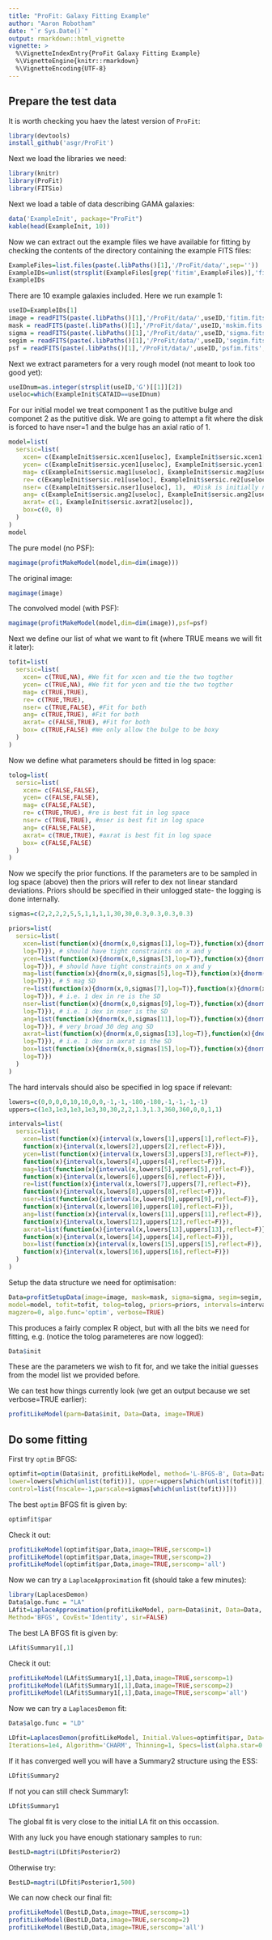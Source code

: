 ```yaml
---
title: "ProFit: Galaxy Fitting Example"
author: "Aaron Robotham"
date: "`r Sys.Date()`"
output: rmarkdown::html_vignette
vignette: >
  %\VignetteIndexEntry{ProFit Galaxy Fitting Example}
  %\VignetteEngine{knitr::rmarkdown}
  %\VignetteEncoding{UTF-8}
---
```


## Prepare the test data

It is worth checking you haev the latest version of `ProFit`:

```r
library(devtools)
install_github('asgr/ProFit')
```

Next we load the libraries we need:

```r
library(knitr)
library(ProFit)
library(FITSio)
```

Next we load a table of data describing GAMA galaxies:

```r
data('ExampleInit', package="ProFit")
kable(head(ExampleInit, 10))
```

Now we can extract out the example files we have available for fitting by checking the contents of the directory containing the example FITS files:

```r
ExampleFiles=list.files(paste(.libPaths()[1],'/ProFit/data/',sep=''))
ExampleIDs=unlist(strsplit(ExampleFiles[grep('fitim',ExampleFiles)],'fitim.fits'))
ExampleIDs
```

There are 10 example galaxies included. Here we run example 1:

```r
useID=ExampleIDs[1]
image = readFITS(paste(.libPaths()[1],'/ProFit/data/',useID,'fitim.fits',sep=''))$imDat
mask = readFITS(paste(.libPaths()[1],'/ProFit/data/',useID,'mskim.fits',sep=''))$imDat
sigma = readFITS(paste(.libPaths()[1],'/ProFit/data/',useID,'sigma.fits',sep=''))$imDat
segim = readFITS(paste(.libPaths()[1],'/ProFit/data/',useID,'segim.fits',sep=''))$imDat
psf = readFITS(paste(.libPaths()[1],'/ProFit/data/',useID,'psfim.fits',sep=''))$imDat
```

Next we extract parameters for a very rough model (not meant to look too good yet):

```r
useIDnum=as.integer(strsplit(useID,'G')[[1]][2])
useloc=which(ExampleInit$CATAID==useIDnum)
```

For our initial model we treat component 1 as the putitive bulge and componet 2 as the putitive disk. We are going to attempt a fit where the disk is forced to have nser=1 and the bulge has an axial ratio of 1.

```r
model=list(
  sersic=list(
    xcen= c(ExampleInit$sersic.xcen1[useloc], ExampleInit$sersic.xcen1[useloc]),
    ycen= c(ExampleInit$sersic.ycen1[useloc], ExampleInit$sersic.ycen1[useloc]),
    mag= c(ExampleInit$sersic.mag1[useloc], ExampleInit$sersic.mag2[useloc]),
    re= c(ExampleInit$sersic.re1[useloc], ExampleInit$sersic.re2[useloc]),
    nser= c(ExampleInit$sersic.nser1[useloc], 1),  #Disk is initially nser=1
    ang= c(ExampleInit$sersic.ang2[useloc], ExampleInit$sersic.ang2[useloc]),
    axrat= c(1, ExampleInit$sersic.axrat2[useloc]),
    box=c(0, 0)
  )
)
model
```

The pure model (no PSF):

```r
magimage(profitMakeModel(model,dim=dim(image)))
```

The original image:

```r
magimage(image)
```

The convolved model (with PSF):

```r
magimage(profitMakeModel(model,dim=dim(image)),psf=psf)
```

Next we define our list of what we want to fit (where TRUE means we will fit it later):

```r
tofit=list(
  sersic=list(
    xcen= c(TRUE,NA), #We fit for xcen and tie the two togther
    ycen= c(TRUE,NA), #We fit for ycen and tie the two togther
    mag= c(TRUE,TRUE),
    re= c(TRUE,TRUE),
    nser= c(TRUE,FALSE), #Fit for both
    ang= c(TRUE,TRUE), #Fit for both
    axrat= c(FALSE,TRUE), #Fit for both
    box= c(TRUE,FALSE) #We only allow the bulge to be boxy
  )
)
```

Now we define what parameters should be fitted in log space:

```r
tolog=list(
  sersic=list(
    xcen= c(FALSE,FALSE),
    ycen= c(FALSE,FALSE),
    mag= c(FALSE,FALSE),
    re= c(TRUE,TRUE), #re is best fit in log space
    nser= c(TRUE,TRUE), #nser is best fit in log space
    ang= c(FALSE,FALSE),
    axrat= c(TRUE,TRUE), #axrat is best fit in log space
    box= c(FALSE,FALSE)
  )
)
```

Now we specify the prior functions. If the parameters are to be sampled in log space (above) then the priors will refer to dex not linear standard deviations. Priors should be specified in their unlogged state- the logging is done internally.

```r
sigmas=c(2,2,2,2,5,5,1,1,1,1,30,30,0.3,0.3,0.3,0.3)

priors=list(
  sersic=list(
    xcen=list(function(x){dnorm(x,0,sigmas[1],log=T)},function(x){dnorm(x,0,sigmas[2],
    log=T)}), # should have tight constraints on x and y
    ycen=list(function(x){dnorm(x,0,sigmas[3],log=T)},function(x){dnorm(x,0,sigmas[4],
    log=T)}), # should have tight constraints on x and y
    mag=list(function(x){dnorm(x,0,sigmas[5],log=T)},function(x){dnorm(x,0,sigmas[6],
    log=T)}), # 5 mag SD
    re=list(function(x){dnorm(x,0,sigmas[7],log=T)},function(x){dnorm(x,0,sigmas[8],
    log=T)}), # i.e. 1 dex in re is the SD
    nser=list(function(x){dnorm(x,0,sigmas[9],log=T)},function(x){dnorm(x,0,sigmas[10],
    log=T)}), # i.e. 1 dex in nser is the SD
    ang=list(function(x){dnorm(x,0,sigmas[11],log=T)},function(x){dnorm(x,0,sigmas[12],
    log=T)}), # very broad 30 deg ang SD
    axrat=list(function(x){dnorm(x,0,sigmas[13],log=T)},function(x){dnorm(x,0,sigmas[14],
    log=T)}), # i.e. 1 dex in axrat is the SD
    box=list(function(x){dnorm(x,0,sigmas[15],log=T)},function(x){dnorm(x,0,sigmas[16],
    log=T)})
  )
)
```

The hard intervals should also be specified in log space if relevant:

```r
lowers=c(0,0,0,0,10,10,0,0,-1,-1,-180,-180,-1,-1,-1,-1)
uppers=c(1e3,1e3,1e3,1e3,30,30,2,2,1.3,1.3,360,360,0,0,1,1)

intervals=list(
  sersic=list(
    xcen=list(function(x){interval(x,lowers[1],uppers[1],reflect=F)},
    function(x){interval(x,lowers[2],uppers[2],reflect=F)}),
    ycen=list(function(x){interval(x,lowers[3],uppers[3],reflect=F)},
    function(x){interval(x,lowers[4],uppers[4],reflect=F)}),
    mag=list(function(x){interval(x,lowers[5],uppers[5],reflect=F)},
    function(x){interval(x,lowers[6],uppers[6],reflect=F)}),
    re=list(function(x){interval(x,lowers[7],uppers[7],reflect=F)},
    function(x){interval(x,lowers[8],uppers[8],reflect=F)}),
    nser=list(function(x){interval(x,lowers[9],uppers[9],reflect=F)},
    function(x){interval(x,lowers[10],uppers[10],reflect=F)}),
    ang=list(function(x){interval(x,lowers[11],uppers[11],reflect=F)},
    function(x){interval(x,lowers[12],uppers[12],reflect=F)}),
    axrat=list(function(x){interval(x,lowers[13],uppers[13],reflect=F)},
    function(x){interval(x,lowers[14],uppers[14],reflect=F)}),
    box=list(function(x){interval(x,lowers[15],uppers[15],reflect=F)},
    function(x){interval(x,lowers[16],uppers[16],reflect=F)})
  )
)
```

Setup the data structure we need for optimisation:

```r
Data=profitSetupData(image=image, mask=mask, sigma=sigma, segim=segim, psf=psf,
model=model, tofit=tofit, tolog=tolog, priors=priors, intervals=intervals,
magzero=0, algo.func='optim', verbose=TRUE)
```

This produces a fairly complex R object, but with all the bits we need for fitting, e.g. (notice the tolog parameteres are now logged):

```r
Data$init
```

These are the parameters we wish to fit for, and we take the initial guesses from the model list we provided before.

We can test how things currently look (we get an output because we set verbose=TRUE earlier):

```r
profitLikeModel(parm=Data$init, Data=Data, image=TRUE)
```

## Do some fitting

First try `optim` BFGS:

```r
optimfit=optim(Data$init, profitLikeModel, method='L-BFGS-B', Data=Data, rough=TRUE,
lower=lowers[which(unlist(tofit))], upper=uppers[which(unlist(tofit))],
control=list(fnscale=-1,parscale=sigmas[which(unlist(tofit))]))
```

The best `optim` BFGS fit is given by:

```r
optimfit$par
```

Check it out:

```r
profitLikeModel(optimfit$par,Data,image=TRUE,serscomp=1)
profitLikeModel(optimfit$par,Data,image=TRUE,serscomp=2)
profitLikeModel(optimfit$par,Data,image=TRUE,serscomp='all')
```

Now we can try a `LaplaceApproximation` fit (should take a few minutes):

```r
library(LaplacesDemon)
Data$algo.func = "LA"
LAfit=LaplaceApproximation(profitLikeModel, parm=Data$init, Data=Data, Iterations=1e4,
Method='BFGS', CovEst='Identity', sir=FALSE)
```

The best LA BFGS fit is given by:

```r
LAfit$Summary1[,1]
```

Check it out:

```r
profitLikeModel(LAfit$Summary1[,1],Data,image=TRUE,serscomp=1)
profitLikeModel(LAfit$Summary1[,1],Data,image=TRUE,serscomp=2)
profitLikeModel(LAfit$Summary1[,1],Data,image=TRUE,serscomp='all')
```

Now we can try a `LaplacesDemon` fit:

```r
Data$algo.func = "LD"

LDfit=LaplacesDemon(profitLikeModel, Initial.Values=optimfit$par, Data=Data,
Iterations=1e4, Algorithm='CHARM', Thinning=1, Specs=list(alpha.star=0.44))
```

If it has converged well you will have a Summary2 structure using the ESS:

```r
LDfit$Summary2
```

If not you can still check Summary1:

```r
LDfit$Summary1
```

The global fit is very close to the initial LA fit on this occassion.

With any luck you have enough stationary samples to run:

```r
BestLD=magtri(LDfit$Posterior2)
```

Otherwise try:

```r
BestLD=magtri(LDfit$Posterior1,500)
```

We can now check our final fit:

```r
profitLikeModel(BestLD,Data,image=TRUE,serscomp=1)
profitLikeModel(BestLD,Data,image=TRUE,serscomp=2)
profitLikeModel(BestLD,Data,image=TRUE,serscomp='all')
```
